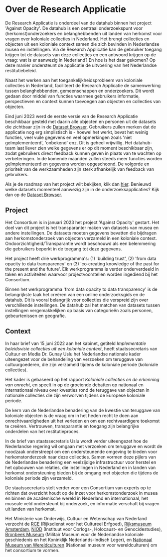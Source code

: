 # Over de Research Applicatie

De Research Applicatie is onderdeel van de datahub binnen het project 'Against Opacity'. De datahub is een centraal onderzoekspunt voor (herkomst)onderzoekers en belanghebbenden uit landen van herkomst voor vragen over koloniale collecties in Nederland. Het brengt collecties en objecten uit een koloniale context samen die zich bevinden in Nederlandse musea en instellingen. Via de Research Applicatie kan de gebruiker toegang krijgen tot de datasets van deze collecties en een antwoord krijgen op de vraag: wat is er aanwezig in Nederland? En hoe is het daar gekomen? Op deze manier ondersteunt de applicatie de uitvoering van het Nederlandse restitutiebeleid. 

Naast het werken aan het toegankelijkheidsprobleem van koloniale collecties in Nederland, faciliteert de Research Applicatie de samenwerking tussen belanghebbenden, gemeenschappen en onderzoekers. Dit wordt gedaan door middel van functies waarmee gebruikers informatie, perspectieven en context kunnen toevoegen aan objecten en collecties van objecten. 

Eind juni 2023 werd de eerste versie van de Research Applicatie beschikbaar gesteld met daarin alle objecten en personen uit de datasets die zichtbaar zijn in de [Dataset Browser](https://datasets.colonialcollections.nl). Gebruikers zullen merken dat de applicatie nog erg simplistisch is - hoewel het werkt, bevat het weinig functies, veel vuile gegevens en veel opmerkingen zoals 'niet geïmplementeerd', 'onbekend' enz. Dit is geheel vrijwillig. Het datahub-team laat liever zien welke gegevens er op dit moment beschikbaar zijn, zodat gebruikers direct feedback kunnen geven in plaats van te wachten op verbeteringen. In de komende maanden zullen steeds meer functies worden geïmplementeerd en gegevens worden opgeschoond. De volgorde en prioriteit van de werkzaamheden zijn sterk afhankelijk van feedback van gebruikers. 

Als je de roadmap van het project wilt bekijken, klik dan [hier](https://app.colonialcollections.nl/roadmap).
Benieuwd welke datasets momenteel aanwezig zijn in de onderzoeksapplicaties? Kijk dan op de [Dataset Browser](https://datasets.colonialcollections.nl).

## Project

Het Consortium is in januari 2023 het project 'Against Opacity' gestart. Het doel van dit project is het transparanter maken van datasets van musea en andere instellingen. De datasets moeten gegevens bevatten die bijdragen aan herkomstonderzoek van objecten verzameld in een koloniale context. Ondoorzichtigheid/Transparantie wordt beschouwd als een belemmering die gebruikers beperkt in de toegang tot deze gegevens.

Het project heeft drie werkprogramma's: (1) 'building trust', (2) 'from data opacity to data transparency' en (3) 'co‐creating knowledge of the past for the present and the future'. Elk werkprogramma is verder onderverdeeld in taken en activiteiten waarvoor projectvoorstellen worden ingediend bij het Consortium.

Binnen het werkprogramma 'from data opacity to data transparency' is de belangrijkste taak het creëren van een online onderzoeksgids en de datahub. Dit is vooral belangrijk voor collecties die verspreid zijn over verschillende instellingen. De datahub zal het matchen van datasets tussen instellingen vergemakkelijken op basis van categorieën zoals personen, gebeurtenissen en geografie.

## Context

In haar brief van 15 juni 2022 aan het kabinet, getiteld _Implementatie beleidsvisie collecties uit een koloniale context_, heeft staatssecretaris van Cultuur en Media Dr. Gunay Uslu het Nederlandse nationale kader uiteengezet voor de behandeling van verzoeken om teruggave van cultuurgoederen, die zijn verzameld tijdens de koloniale periode (koloniale collecties).

Het kader is gebaseerd op het rapport _Koloniale collecties en de erkenning van onrecht_, en speelt in op de groeiende debatten op nationaal en internationaal niveau over kwesties rond de teruggave van objecten in nationale collecties die zijn verworven tijdens de Europese koloniale periode.

De kern van de Nederlandse benadering van de kwestie van teruggave van koloniale objecten is de vraag om in het heden recht te doen aan onrechtvaardigheden uit het verleden en om een rechtvaardigere toekomst te creëren. Vertrouwen, transparantie en toegang zijn belangrijke onderdelen van het restitutieproces.

In de brief van staatssecretaris Uslu wordt verder uiteengezet hoe de Nederlandse regering wil omgaan met verzoeken om teruggave en wordt de noodzaak onderstreept om een ondersteunende omgeving te bieden voor herkomstonderzoek naar deze collecties. Samen vormen deze pijlers van de Nederlandse benadering een veelzijdige infrastructuur voor herstel en het opbouwen van relaties, die instellingen in Nederland en in landen van herkomst ondersteuning bieden bij de omgang met objecten die tijdens de koloniale periode zijn verzameld.

De staatssecretaris stelt verder voor een Consortium van experts op te richten dat overzicht houdt op de inzet voor herkomstonderzoek in musea en binnen de academische wereld in Nederland en internationaal, het museale veld ondersteunt bij onderzoek, en informatie verschaft bij vragen uit landen van herkomst.

Het Ministerie van Onderwijs, Cultuur en Wetenschap van Nederland verzocht de [RCE](https://www.cultureelerfgoed.nl/) (Rijksdienst voor het Cultureel Erfgoed), [Rijksmuseum Amsterdam](https://www.rijksmuseum.nl/en), [NIOD](https://www.niod.nl/en) (Instituut voor Oorlogs-, Holocaust- en Genocidestudies), [Bronbeek Museum](https://english.defensie.nl/topics/bronbeek/bronbeek-museum) (Militair Museum voor de Nederlandse koloniale geschiedenis en het Koninklijk Nederlands-Indisch Leger), en [Nationaal Museum van Wereldculturen](https://www.tropenmuseum.nl/en/about-tropenmuseum/mission-0) (Nationaal museum voor wereldculturen) om het consortium te vormen.
